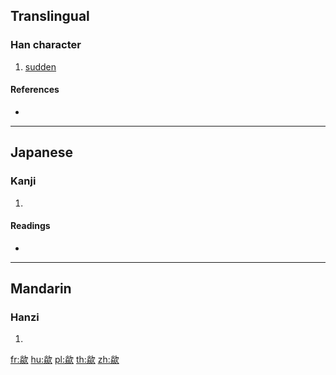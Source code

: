 ==Translingual==

===Han character===
{{Han char|rn=76|rad=欠|as=12|sn=16|four=|canj=FFNO,XFFNO|ids=⿰焱欠}}

# [[sudden]]

====References====
* {{Han ref|kx=0572.160|dkj=16202|dj=0960.150|hdz=32151.120|uh=6B58|ud=27480}}

----

==Japanese==

===Kanji===
{{ja-kanji|grade=|rs=欠12}}

# {{defn|lang=ja|sort=欠12}}

====Readings====
* {{ja-readings|on=[[くつ]] (kutsu), [[くち]] (kuchi)|kun=}}

----

==Mandarin==

===Hanzi===
{{cmn-hanzi|pin=[[xū]] ([[xu1]])|wg=hsü<sup>1</sup>}}

# {{defn|lang=cmn|sort=欠12}}

[[fr:歘]]
[[hu:歘]]
[[pl:歘]]
[[th:歘]]
[[zh:歘]]